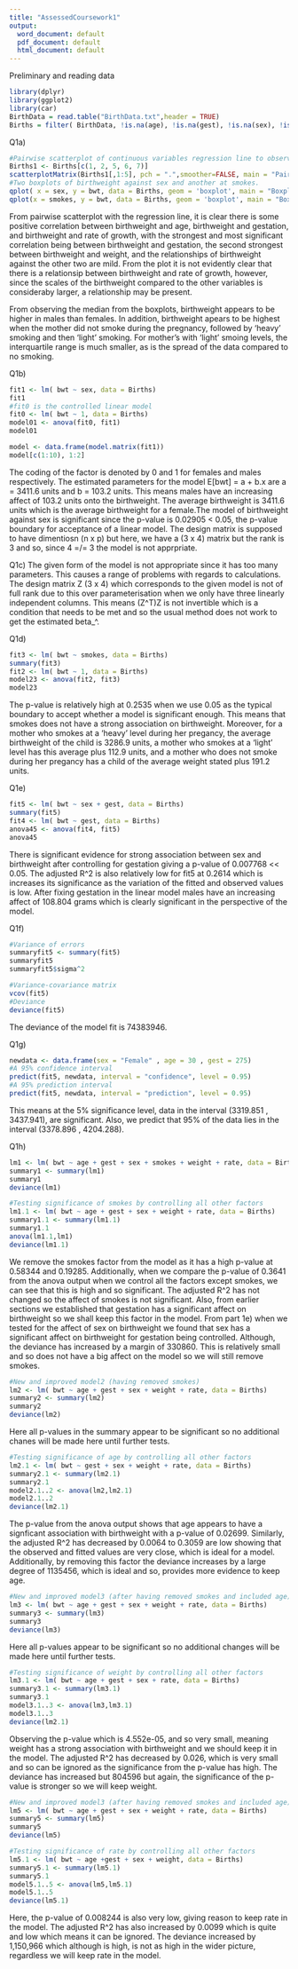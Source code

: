 ```yaml
---
title: "AssessedCoursework1"
output:
  word_document: default
  pdf_document: default
  html_document: default
---
```

Preliminary and reading data
```r
library(dplyr)
library(ggplot2)
library(car)
BirthData = read.table("BirthData.txt",header = TRUE)
Births = filter( BirthData, !is.na(age), !is.na(gest), !is.na(sex), !is.na(smokes), !is.na(weight), !is.na(rate), !is.na(bwt))
```



Q1a)
```r
#Pairwise scatterplot of continuous variables regression line to observe correlation.
Births1 <- Births[c(1, 2, 5, 6, 7)] 
scatterplotMatrix(Births1[,1:5], pch = ".",smoother=FALSE, main = "Pairwise scatterplot of continuous variables regression line" )
#Two boxplots of birthweight against sex and another at smokes.
qplot( x = sex, y = bwt, data = Births, geom = 'boxplot', main = "Boxplot of birthweight against sex", xlab = "Sex" ,ylab = "Birthweight")
qplot(x = smokes, y = bwt, data = Births, geom = 'boxplot', main = "Boxplot of birthweight against smokes", xlab = "Smokes" ,ylab = "Birthweight")
```
From pairwise scatterplot with the regression line, it is clear there is some positive correlation between birthweight and age, birthweight and gestation, and birthweight and rate of growth, with the strongest and most significant correlation being between birthweight and gestation, the second strongest between birthweight and weight, and the relationships of birthweight against the other two are mild. From the plot it is not evidently clear that there is a relationsip between birthweight and rate of growth, however, since the scales of the birthweight compared to the other variables is consideraby larger, a relationship may be present.

From observing the median from the boxplots, birthweight appears to be higher in males than females. In addition, birthweight apears to be highest when the mother did not smoke during the pregnancy, followed by 'heavy' smoking and then 'light' smoking. For mother's with 'light' smoing levels, the interquartile range is much smaller, as is the spread of the data compared to no smoking.



Q1b)
```r
fit1 <- lm( bwt ~ sex, data = Births)
fit1
#fit0 is the controlled linear model
fit0 <- lm( bwt ~ 1, data = Births)
model01 <- anova(fit0, fit1)
model01
```
```r
model <- data.frame(model.matrix(fit1))
model[c(1:10), 1:2]
```
The coding of the factor is denoted by 0 and 1 for females and males respectively.
The estimated parameters for the model E[bwt] = a + b.x are a = 3411.6 units and b = 103.2 units. This means males have an increasing affect of 103.2 units onto the birthweight. The average birthweight is 3411.6 units which is the average birthweight for a female.The model of birthweight against sex is significant since the p-value is 0.02905 < 0.05, the p-value boundary for acceptance of a linear model. 
The design matrix is supposed to have dimentiosn (n x p) but here, we have a (3 x 4) matrix but the rank is 3 and so, since 4 =/= 3 the model is not apprpriate.



Q1c)
The given form of the model is not appropriate since it has too many parameters. This causes a range of problems with regards to calculations. The design matrix Z (3 x 4) which corresponds to the given model is not of full rank due to this over parameterisation when we only have three linearly independent columns. This means (Z^T)Z is not invertible which is a condition that needs to be met and so the usual method does not work to get the estimated beta_^.



Q1d)
```r
fit3 <- lm( bwt ~ smokes, data = Births)
summary(fit3)
fit2 <- lm( bwt ~ 1, data = Births)
model23 <- anova(fit2, fit3)
model23
```
The p-value is relatively high at 0.2535 when we use 0.05 as the typical boundary to accept whether a model is significant enough. This means that smokes does not have a strong association on birthweight.
Moreover, for a mother who smokes at a 'heavy' level during her pregancy, the average birthweight of the child is 3286.9 units, a mother who smokes at a 'light' level has this average plus 112.9 units, and a mother who does not smoke during her pregancy has a child of the average weight stated plus 191.2 units.



Q1e)
```r
fit5 <- lm( bwt ~ sex + gest, data = Births)
summary(fit5)
fit4 <- lm( bwt ~ gest, data = Births)
anova45 <- anova(fit4, fit5)
anova45
```
There is significant evidence for strong association between sex and birthweight after controlling for gestation giving a p-value of 0.007768 << 0.05. The adjusted R^2 is also relatively low for fit5 at 0.2614 which is increases its significance as the variation of the fitted and observed values is low.
After fixing gestation in the linear model males have an increasing affect of 108.804 grams which is clearly significant in the perspective of the model.



Q1f)
```r
#Variance of errors
summaryfit5 <- summary(fit5)
summaryfit5
summaryfit5$sigma^2

#Variance-covariance matrix
vcov(fit5)
#Deviance
deviance(fit5)
```
The deviance of the model fit is 74383946.



Q1g)
```r
newdata <- data.frame(sex = "Female" , age = 30 , gest = 275)
#A 95% confidence interval
predict(fit5, newdata, interval = "confidence", level = 0.95)
#A 95% prediction interval
predict(fit5, newdata, interval = "prediction", level = 0.95)
```
This means at the 5% significance level, data in the interval (3319.851 , 3437.941), are significant.
Also, we predict that 95% of the data lies in the interval (3378.896 , 4204.288).



Q1h)
```r
lm1 <- lm( bwt ~ age + gest + sex + smokes + weight + rate, data = Births)
summary1 <- summary(lm1)
summary1
deviance(lm1)
```

```r
#Testing significance of smokes by controlling all other factors
lm1.1 <- lm( bwt ~ age + gest + sex + weight + rate, data = Births)
summary1.1 <- summary(lm1.1)
summary1.1
anova(lm1.1,lm1)
deviance(lm1.1)
```
We remove the smokes factor from the model as it has a high p-value at 0.58344 and 0.19285. Additionally, when we compare the p-value of 0.3641 from the anova output when we control all the factors except smokes, we can see that this is high and so significant. The adjusted R^2 has not changed so the affect of smokes is not significant.
Also, from earlier sections we established that gestation has a significant affect on birthweight so we shall keep this factor in the model. From part 1e) when we tested for the affect of sex on birthweight we found that sex has a significant affect on birthweight for gestation being controlled.
Although, the deviance has increased by a margin of 330860. This is relatively small and so does not have a big affect on the model so we will still remove smokes.


```r
#New and improved model2 (having removed smokes)
lm2 <- lm( bwt ~ age + gest + sex + weight + rate, data = Births)
summary2 <- summary(lm2)
summary2
deviance(lm2)
```
Here all p-values in the summary appear to be significant so no additional chanes will be made here until further tests.


```r
#Testing significance of age by controlling all other factors
lm2.1 <- lm( bwt ~ gest + sex + weight + rate, data = Births)
summary2.1 <- summary(lm2.1)
summary2.1
model2.1..2 <- anova(lm2,lm2.1)
model2.1..2
deviance(lm2.1)
```
The p-value from the anova output shows that age appears to have a signficant association with birthweight with a p-value of 0.02699. Similarly, the adjusted R^2 has decreased by 0.0064 to 0.3059 are low showing that the observed and fitted values are very close, which is ideal for a model. Additionally, by removing this factor the deviance increases by a large degree of 1135456, which is ideal and so, provides more evidence to keep age.


```r
#New and improved model3 (after having removed smokes and included age)
lm3 <- lm( bwt ~ age + gest + sex + weight + rate, data = Births)
summary3 <- summary(lm3)
summary3
deviance(lm3)
```
Here all p-values appear to be significant so no additional changes will be made here until further tests.

```r
#Testing significance of weight by controlling all other factors
lm3.1 <- lm( bwt ~ age + gest + sex + rate, data = Births)
summary3.1 <- summary(lm3.1)
summary3.1
model3.1..3 <- anova(lm3,lm3.1)
model3.1..3
deviance(lm2.1)
```

Observing the p-value which is 4.552e-05, and so very small, meaning weight has a strong association with birthweight and we should keep it in the model. The adjusted R^2 has decreased by 0.026, which is very small and so can be ignored as the significance from the p-value has high. The deviance has increased but 804596 but again, the significance of the p-value is stronger so we will keep weight.


```r
#New and improved model3 (after having removed smokes and included age)
lm5 <- lm( bwt ~ age + gest + sex + weight + rate, data = Births)
summary5 <- summary(lm5)
summary5
deviance(lm5)
```

```r
#Testing significance of rate by controlling all other factors
lm5.1 <- lm( bwt ~ age +gest + sex + weight, data = Births)
summary5.1 <- summary(lm5.1)
summary5.1
model5.1..5 <- anova(lm5,lm5.1)
model5.1..5
deviance(lm5.1)
```
Here, the p-value of 0.008244 is also very low, giving reason to keep rate in the model. The adjusted R^2 has also increased by 0.0099 which is quite and low which means it can be ignored. The deviance increased by 1,150,966 which although is high, is not as high in the wider picture, regardless we will keep rate in the model.